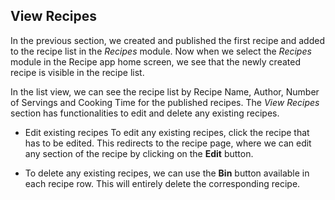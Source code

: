 ## View Recipes

In the previous section, we created and published the first recipe and added to the recipe list in the *Recipes* module. Now when we select the *Recipes* module in the Recipe app home screen, we see that the newly created recipe is visible in the recipe list.

In the list view, we can see the recipe list by Recipe Name, Author, Number of Servings and Cooking Time for the published recipes. The *View Recipes* section has functionalities to edit and delete any existing recipes.

 - Edit existing recipes
 To edit any existing recipes, click the recipe that has to be edited. This redirects to the recipe page, where we can edit any section of the recipe by clicking on the **Edit** button.
   
 - To delete any existing recipes, we can use the **Bin** button available in each recipe row. This will entirely delete the corresponding recipe.
